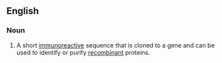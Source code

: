 {{also|hatag}}
==English==

===Noun===
{{en-noun}}
# A short [[immunoreactive]] sequence that is cloned to a gene and can be used to identify or purify [[recombinant]] proteins.